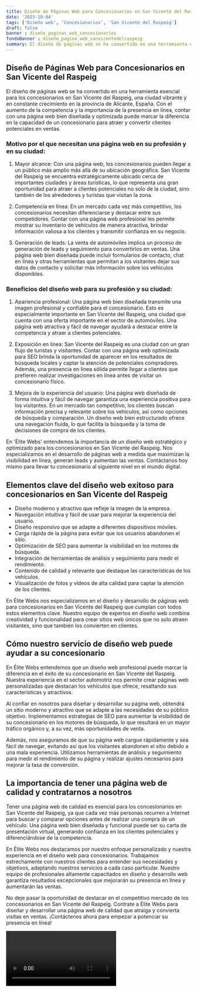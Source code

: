 ```yaml
---
title: Diseño de Páginas Web para Concesionarios en San Vicente del Raspeig
date: '2023-10-04'
tags: ['Diseño web', 'Concesionarios', 'San Vicente del Raspeig']
draft: false
banner : diseño_paginas_web_concesionarios
fondoBanner : diseño_pagina_web_sanvicentedelraspeig
summary: El diseño de páginas web se ha convertido en una herramienta esencial para los concesionarios en San Vicente del Raspeig, una ciudad vibrante y en constante crecimiento en la provincia de Alicante, España. Con el aumento de la competencia y la importancia de la presencia en línea, contar con una página web bien diseñada y optimizada puede marcar la diferencia en la capacidad de un concesionario para atraer y convertir clientes potenciales en ventas.
---
```


## Diseño de Páginas Web para Concesionarios en San Vicente del Raspeig

El diseño de páginas web se ha convertido en una herramienta esencial para los concesionarios en San Vicente del Raspeig, una ciudad vibrante y en constante crecimiento en la provincia de Alicante, España. Con el aumento de la competencia y la importancia de la presencia en línea, contar con una página web bien diseñada y optimizada puede marcar la diferencia en la capacidad de un concesionario para atraer y convertir clientes potenciales en ventas.

### Motivo por el que necesitan una página web en su profesión y en su ciudad:

1. Mayor alcance: Con una página web, los concesionarios pueden llegar a un público más amplio más allá de su ubicación geográfica. San Vicente del Raspeig se encuentra estratégicamente ubicado cerca de importantes ciudades y áreas turísticas, lo que representa una gran oportunidad para atraer a clientes potenciales no solo de la ciudad, sino también de los alrededores y turistas que visitan la zona.

2. Competencia en línea: En un mercado cada vez más competitivo, los concesionarios necesitan diferenciarse y destacar entre sus competidores. Contar con una página web profesional les permite mostrar su inventario de vehículos de manera atractiva, brindar información valiosa a los clientes y transmitir confianza en su negocio.

3. Generación de leads: La venta de automóviles implica un proceso de generación de leads y seguimiento para convertirlos en ventas. Una página web bien diseñada puede incluir formularios de contacto, chat en línea y otras herramientas que permitan a los visitantes dejar sus datos de contacto y solicitar más información sobre los vehículos disponibles.

### Beneficios del diseño web para su profesión y su ciudad:

1. Apariencia profesional: Una página web bien diseñada transmite una imagen profesional y confiable para el concesionario. Esto es especialmente importante en San Vicente del Raspeig, una ciudad que cuenta con una oferta importante en el sector de automóviles. Una página web atractiva y fácil de navegar ayudará a destacar entre la competencia y atraer a clientes potenciales.

2. Exposición en línea: San Vicente del Raspeig es una ciudad con un gran flujo de turistas y visitantes. Contar con una página web optimizada para SEO brinda la oportunidad de aparecer en los resultados de búsqueda locales y captar la atención de potenciales compradores. Además, una presencia en línea sólida permite llegar a clientes que prefieren realizar investigaciones en línea antes de visitar un concesionario físico.

3. Mejora de la experiencia del usuario: Una página web diseñada de forma intuitiva y fácil de navegar garantiza una experiencia positiva para los visitantes. En un mercado tan competitivo, los clientes buscan información precisa y relevante sobre los vehículos, así como opciones de búsqueda y comparación. Un diseño web bien estructurado ofrece una navegación fluida, lo que facilita la búsqueda y la toma de decisiones de compra de los clientes.

En 'Élite Webs' entendemos la importancia de un diseño web estratégico y optimizado para los concesionarios en San Vicente del Raspeig. Nos especializamos en el desarrollo de páginas web a medida que maximizan la visibilidad en línea, generan leads y aumentan las ventas. Contáctanos hoy mismo para llevar tu concesionario al siguiente nivel en el mundo digital.

<GifSeo />

<Cta />

## Elementos clave del diseño web exitoso para concesionarios en San Vicente del Raspeig
- Diseño moderno y atractivo que refleje la imagen de la empresa.
- Navegación intuitiva y fácil de usar para mejorar la experiencia del usuario.
- Diseño responsivo que se adapte a diferentes dispositivos móviles.
- Carga rápida de la página para evitar que los usuarios abandonen el sitio.
- Optimización de SEO para aumentar la visibilidad en los motores de búsqueda.
- Integración de herramientas de análisis y seguimiento para medir el rendimiento.
- Contenido de calidad y relevante que destaque las características de los vehículos.
- Visualización de fotos y vídeos de alta calidad para captar la atención de los clientes.

En Élite Webs nos especializamos en el diseño y desarrollo de páginas web para concesionarios en San Vicente del Raspeig que cumplan con todos estos elementos clave. Nuestro equipo de expertos en diseño web combina creatividad y funcionalidad para crear sitios web únicos que no solo atraen visitantes, sino que también los convierten en clientes.

## Cómo nuestro servicio de diseño web puede ayudar a su concesionario
En Élite Webs entendemos que un diseño web profesional puede marcar la diferencia en el éxito de su concesionario en San Vicente del Raspeig. Nuestra experiencia en el sector automotriz nos permite crear páginas web personalizadas que destacan los vehículos que ofrece, resaltando sus características y atractivos.

Al confiar en nosotros para diseñar y desarrollar su página web, obtendrá un sitio moderno y atractivo que se adapte a las necesidades de su público objetivo. Implementamos estrategias de SEO para aumentar la visibilidad de su concesionario en los motores de búsqueda, lo que resultará en un mayor tráfico orgánico y, a su vez, más oportunidades de venta.

Además, nos aseguramos de que su página web cargue rápidamente y sea fácil de navegar, evitando así que los visitantes abandonen el sitio debido a una mala experiencia. Utilizamos herramientas de análisis y seguimiento para medir el rendimiento de su página y realizar ajustes necesarios para mejorar la tasa de conversión.

## La importancia de tener una página web de calidad y contratarnos a nosotros
Tener una página web de calidad es esencial para los concesionarios en San Vicente del Raspeig, ya que cada vez más personas recurren a Internet para buscar y comparar opciones antes de realizar una compra de un vehículo. Una página web bien diseñada y funcional puede ser su carta de presentación virtual, generando confianza en los clientes potenciales y diferenciándose de la competencia.

En Élite Webs nos destacamos por nuestro enfoque personalizado y nuestra experiencia en el diseño web para concesionarios. Trabajamos estrechamente con nuestros clientes para entender sus necesidades y objetivos, adaptando nuestros servicios a cada caso particular. Nuestro equipo de profesionales altamente capacitados en diseño y desarrollo web garantiza resultados excepcionales que mejorarán su presencia en línea y aumentarán las ventas.

No deje pasar la oportunidad de destacar en el competitivo mercado de los concesionarios en San Vicente del Raspeig. Contrate a Élite Webs para diseñar y desarrollar una página web de calidad que atraiga y convierta visitas en ventas. ¡Contáctenos ahora para empezar a potenciar su presencia en línea!

<Video />

<CtaBot job='Concesionarios' city='San Vicente del Raspeig'/>

<Gmaps query='San Vicente del Raspeig+españa+maps' />